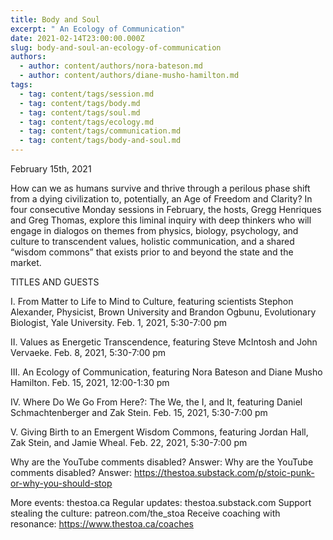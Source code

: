 ```yaml
---
title: Body and Soul
excerpt: " An Ecology of Communication"
date: 2021-02-14T23:00:00.000Z
slug: body-and-soul-an-ecology-of-communication
authors:
  - author: content/authors/nora-bateson.md
  - author: content/authors/diane-musho-hamilton.md
tags:
  - tag: content/tags/session.md
  - tag: content/tags/body.md
  - tag: content/tags/soul.md
  - tag: content/tags/ecology.md
  - tag: content/tags/communication.md
  - tag: content/tags/body-and-soul.md
---
```


February 15th, 2021

How can we as humans survive and thrive through a perilous phase shift from a dying civilization to, potentially, an Age of Freedom and Clarity? In four consecutive Monday sessions in February, the hosts, Gregg Henriques and Greg Thomas, explore this liminal inquiry with deep thinkers who will engage in dialogos on themes from physics, biology, psychology, and culture to transcendent values, holistic communication, and a shared “wisdom commons” that exists prior to and beyond the state and the market.

TITLES AND GUESTS

I. From Matter to Life to Mind to Culture, featuring scientists Stephon Alexander, Physicist, Brown University and Brandon Ogbunu, Evolutionary Biologist, Yale University. Feb. 1, 2021, 5:30​-7:00 pm

II. Values as Energetic Transcendence, featuring Steve McIntosh and John Vervaeke. Feb. 8, 2021, 5:30​-7:00 pm

III. An Ecology of Communication, featuring Nora Bateson and Diane Musho Hamilton. Feb. 15, 2021, 12:00​-1:30 pm

IV. Where Do We Go From Here?: The We, the I, and It, featuring Daniel Schmachtenberger and Zak Stein. Feb. 15, 2021, 5:30​-7:00 pm

V. Giving Birth to an Emergent Wisdom Commons, featuring Jordan Hall, Zak Stein, and Jamie Wheal. Feb. 22, 2021, 5:30​-7:00 pm

Why are the YouTube comments disabled? Answer: Why are the YouTube comments disabled? Answer: https://thestoa.substack.com/p/stoic-punk-or-why-you-should-stop

More events: thestoa.ca
Regular updates: thestoa.substack.com
Support stealing the culture: patreon.com/the_stoa
Receive coaching with resonance: https://www.thestoa.ca/coaches

